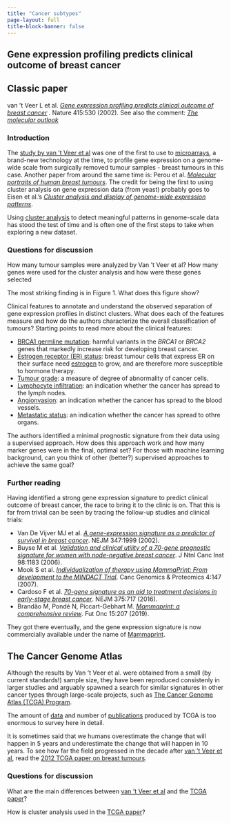 ```yaml
---
title: "Cancer subtypes"
page-layout: full
title-block-banner: false
---
```


## Gene expression profiling predicts clinical outcome of breast cancer

::: {.callout-tip}
## Classic paper

van 't Veer L et al. [*Gene expression profiling predicts clinical outcome of breast cancer*](https://doi.org/10.1038/415530a) . Nature 415:530 (2002).  See also the comment: [*The molecular outlook*](https://www.nature.com/articles/415484a)
:::


### Introduction

The [study by van 't Veer et al](https://doi.org/10.1038/415530a) was one of the first to use to [microarrays](https://en.wikipedia.org/wiki/DNA_microarray), a brand-new technology at the time, to profile gene expression on a genome-wide scale from surgically removed tumour samples - breast tumours in this case. Another paper from around the same time is: Perou et al. [*Molecular portraits of human breast tumours*](https://www.nature.com/articles/35021093). The credit for being the first to using cluster analysis on gene expression data (from yeast) probably goes to Eisen et al.'s [*Cluster analysis and display of genome-wide expression patterns*](https://doi.org/10.1073/pnas.95.25.14863).

Using [cluster analysis](https://en.wikipedia.org/wiki/Cluster_analysis) to detect meaningful patterns in genome-scale data has stood the test of time and is often one of the first steps to take when exploring a new dataset.

### Questions for discussion

How many tumour samples were analyzed by Van 't Veer et al? How many genes were used for the cluster analysis and how were these genes selected

The most striking finding is in Figure 1. What does this figure show?

Clinical features to annotate and understand the observed separation of gene expression profiles in distinct clusters. What does each of the features measure and how do the authors characterize the overall classification of tumours? Starting points to read more about the clinical features:

- [BRCA1 germline mutation](https://www.cancer.gov/about-cancer/causes-prevention/genetics/brca-fact-sheet): harmful variants in the *BRCA1* or *BRCA2* genes that markedly increase risk for developing breast cancer.
- [Estrogen receptor (ER) status](https://www.cancer.org/cancer/breast-cancer/understanding-a-breast-cancer-diagnosis/breast-cancer-hormone-receptor-status.html): breast tumour cells that express ER on their surface need [estrogen](https://en.wikipedia.org/wiki/Estrogen) to grow, and are therefore more susceptible to hormone therapy.
- [Tumour grade](https://www.cancer.gov/about-cancer/diagnosis-staging/diagnosis/tumor-grade): a measure of degree of abnormality of cancer cells.
- [Lymphocyte infiltration](https://www.cancer.gov/publications/dictionaries/cancer-terms/def/node-negative): an indication whether the cancer has spread to the lymph nodes.
- [Angionvasion](https://librepathology.org/wiki/Angioinvasion): an indication whether the cancer has spread to the blood vessels.
- [Metastatic status](https://www.cancer.gov/publications/dictionaries/cancer-terms/def/metastasis): an indication whether the cancer has spread to othre organs. 


The authors identified a minimal prognostic signature from their data using a supervised approach. How does this approach work and how many marker genes were in the final, optimal set? For those with machine learning background, can you think of other (better?) supervised approaches to achieve the same goal?

### Further reading

Having identified a strong gene expression signature to predict clinical outcome of breast cancer, the race to bring it to the clinic is on. That this is far from trivial can be seen by tracing the follow-up studies and clinical trials:

- Van De Vijver MJ et al. [*A gene-expression signature as a predictor of survival in breast cancer*](https://doi.org/10.1056/NEJMoa021967). NEJM 347:1999 (2002).
- Buyse M et al. [*Validation and clinical utility of a 70-gene prognostic signature for women with node-negative breast cancer*](https://doi.org/10.1093/jnci/djj329). J Ntnl Canc Inst 98:1183 (2006).
- Mook S et al. [*Individualization of therapy using MammaPrint: From development to the MINDACT Trial*](https://cgp.iiarjournals.org/content/4/3/147). Canc Genomics & Proteomics 4:147 (2007).
- Cardoso F et al. [*70-gene signature as an aid to treatment decisions in early-stage breast cancer*](https://doi.org/10.1056/NEJMoa1602253). NEJM 375:717 (2016).
- Brandão M, Pondé N, Piccart-Gebhart M. [*Mammaprint: a comprehensive review*](https://doi.org/10.2217/fon-2018-0221). Fut Onc 15:207 (2019).

They got there eventually, and the gene expression signature is now commercially available under the name of [Mammaprint](https://agendia.com/mammaprint/).



## The Cancer Genome Atlas

Although the results by Van 't Veer et al. were obtained from a small (by current standards!) sample size, they have been reproduced consistenly in larger studies and arguably spawned a search for similar signatures in other cancer types through large-scale projects, such as [The Cancer Genome Atlas (TCGA) Program](https://www.cancer.gov/about-nci/organization/ccg/research/structural-genomics/tcga).

The amount of [data](https://gdc.cancer.gov/) and number of [publications](https://www.cancer.gov/about-nci/organization/ccg/research/structural-genomics/tcga/publications) produced by TCGA is too enormous to survey here in detail.

It is sometimes said that we humans overestimate the change that will happen in 5 years and underestimate the change that will happen in 10 years. To see how far the field progressed in the decade after [van 't Veer et al](https://doi.org/10.1038/415530a), read the [2012 TCGA paper on breast tumours](https://doi.org/10.1038/nature11412).

### Questions for discussion

What are the main differences between [van 't Veer et al](https://doi.org/10.1038/415530a) and the [TCGA paper](https://doi.org/10.1038/nature11412)?

How is cluster analysis used in the [TCGA paper](https://doi.org/10.1038/nature11412)?
